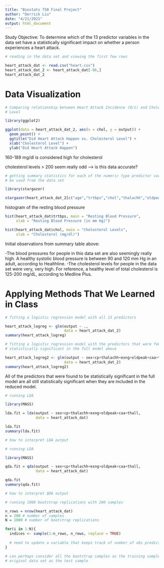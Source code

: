 ```yaml
---
title: "Biostats 750 Final Project"
author: "Derrick Liu"
date: "4/21/2021"
output: html_document
---
```


Study Objective: To determine which of the 13 predictor variables in the data 
set have a statistically significant impact on whether a person experiences a 
heart attack. 

```r
# reading in the data set and viewing the first few rows

heart_attack_dat <- read.csv("heart.csv")
heart_attack_dat_2 <- heart_attack_dat[-86,]
heart_attack_dat_2
```

# Data Visualization

```r
# Comparing relationship between Heart Attack Incidence (0/1) and Cholesterol
# Level

library(ggplot2)

ggplot(data = heart_attack_dat_2, aes(x = chol, y = output)) +
  geom_point() + 
  ggtitle("Did Heart Attack Happen vs. Cholesterol Level") + 
  xlab("Cholesterol Level") + 
  ylab("Did Heart Attack Happen")
```

160-189 mg/dl is considered high for cholesterol

cholesterol levels > 200 seem really odd --> is this data accurate? 

```r
# getting summary statistics for each of the numeric type predictor variables to 
# be used from the data set

library(stargazer)

stargazer(heart_attack_dat_2[c("age","trtbps","chol","thalachh","oldpeak")], type="text",summary.stat=c("n","mean","sd", "min", "max"))
```

histogram of the resting blood pressure
```r
hist(heart_attack_dat$trtbps, main = "Resting Blood Pressure", 
     xlab = "Resting Blood Pressure (in mm Hg)")
```

```r
hist(heart_attack_dat$chol, main = "Cholesterol Levels", 
     xlab = "Cholesterol (mg/dl)")
```


Initial observations from summary table above:

-The blood pressures for people in this data set are also seemingly really high. 
A healthy systolic blood pressure is between 90 and 120 mm Hg in an adult, 
according to Healthline. 
-The cholesterol levels for people in the data set were very, very high. For 
reference, a healthy level of total cholesterol is 125-200 mg/dL, according to 
Medline Plus. 

# Applying Methods That We Learned in Class

```r
# fitting a logistic regression model with all 13 predictors

heart_attack_logreg <- glm(output ~ .,
                           data = heart_attack_dat_2)
summary(heart_attack_logreg)
```

```r
# fitting a logistic regression model with the predictors that were found to be 
# statistically significant in the full model above

heart_attack_logreg2 <- glm(output ~ sex+cp+thalachh+exng+oldpeak+caa+thall,
                           data = heart_attack_dat_2)
summary(heart_attack_logreg2)
```

All of the predictors that were found to be statistically significant in the 
full model are all still statistically significant when they are included
in the reduced model.

```r
# running LDA

library(MASS)

lda.fit = lda(output ~ sex+cp+thalachh+exng+oldpeak+caa+thall, 
              data = heart_attack_dat)

lda.fit
summary(lda.fit)

# how to interpret LDA output
```

```r
# running LDA

library(MASS)

qda.fit = qda(output ~ sex+cp+thalachh+exng+oldpeak+caa+thall, 
              data = heart_attack_dat)

qda.fit
summary(qda.fit)

# how to interpret QDA output
```

```r
# running 1000 bootstrap replications with 200 samples

n_rows = nrow(heart_attack_dat)
n = 200 # number of samples
N = 1000 # number of bootstrap replications

for(i in 1:N){
  indices <- sample(1:n_rows, n_rows, replace = TRUE)
  
  # need to update a variable that keeps track of number of obs predicted to have heart attack
}

# can perhaps consider all the bootstrap samples as the training sample and the 
# original data set as the test sample
```

